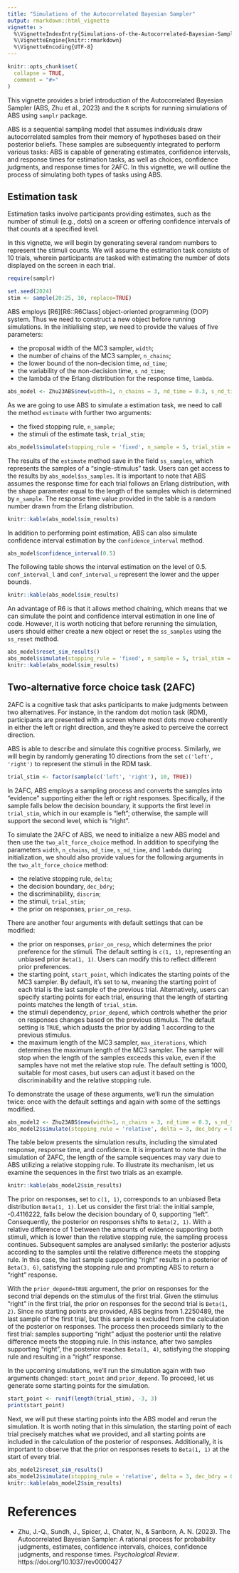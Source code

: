 ```yaml
---
title: "Simulations of the Autocorrelated Bayesian Sampler"
output: rmarkdown::html_vignette
vignette: >
  %\VignetteIndexEntry{Simulations-of-the-Autocorrelated-Bayesian-Sampler}
  %\VignetteEngine{knitr::rmarkdown}
  %\VignetteEncoding{UTF-8}
---
```


```r
knitr::opts_chunk$set(
  collapse = TRUE,
  comment = "#>"
)
```

This vignette provides a brief introduction of the Autocorrelated Bayesian Sampler (ABS, Zhu et al., 2023) and the `R` scripts for running simulations of ABS using `samplr` package.

ABS is a sequential sampling model that assumes individuals draw autocorrelated samples from their memory of hypotheses based on their posterior beliefs. These samples are subsequently integrated to perform various tasks: ABS is capable of generating estimates, confidence intervals, and response times for estimation tasks, as well as choices, confidence judgments, and response times for 2AFC. In this vignette, we will outline the process of simulating both types of tasks using ABS.

## Estimation task

Estimation tasks involve participants providing estimates, such as the number of stimuli (e.g., dots) on a screen or offering confidence intervals of that counts at a specified level.

In this vignette, we will begin by generating several random numbers to represent the stimuli counts. We will assume the estimation task consists of 10 trials, wherein participants are tasked with estimating the number of dots displayed on the screen in each trial.

```r
require(samplr)

set.seed(2024)
stim <- sample(20:25, 10, replace=TRUE)
```

ABS employs [R6][R6::R6Class] object-oriented programming (OOP) system. Thus we need to construct a new object before running simulations. In the initialising step, we need to provide the values of five parameters:

-  the proposal width of the MC3 sampler, `width`;
-  the number of chains of the MC3 sampler, `n_chains`;
-  the lower bound of the non-decision time, `nd_time`;
-  the variability of the non-decision time, `s_nd_time`;
-  the lambda of the Erlang distribution for the response time, `lambda`.

```r
abs_model <- Zhu23ABS$new(width=1, n_chains = 3, nd_time = 0.3, s_nd_time = 0.2, lambda = 10)
```

As we are going to use ABS to simulate a estimation task, we need to call the method `estimate` with further two arguments:

-  the fixed stopping rule, `n_sample`;
-  the stimuli of the estimate task, `trial_stim`;

```r
abs_model$simulate(stopping_rule = 'fixed', n_sample = 5, trial_stim = stim)
```

The results of the `estimate` method save in the field `ss_samples`, which represents the samples of a "single-stimulus" task. Users can get access to the results by `abs_model$ss_samples`. It is important to note that ABS assumes the response time for each trial follows an Erlang distribution, with the shape parameter equal to the length of the samples which is determined by `n_sample`. The response time value provided in the table is a random number drawn from the Erlang distribution.

```r
knitr::kable(abs_model$sim_results)
```

In addition to performing point estimation, ABS can also simulate confidence interval estimation by the `confidence_interval` method.

```r
abs_model$confidence_interval(0.5)
```

The following table shows the interval estimation on the level of 0.5. `conf_interval_l` and `conf_interval_u` represent the lower and the upper bounds.

```r
knitr::kable(abs_model$sim_results)
```

An advantage of R6 is that it allows method chaining, which means that we can simulate the point and confidence interval estimation in one line of code. However, it is worth noticing that before rerunning the simulation, users should either create a new object or reset the `ss_samples` using the `ss_reset` method.

```r
abs_model$reset_sim_results()
abs_model$simulate(stopping_rule = 'fixed', n_sample = 5, trial_stim = stim)$confidence_interval(0.5)
knitr::kable(abs_model$sim_results)
```

## Two-alternative force choice task (2AFC)

2AFC is a cognitive task that asks participants to make judgments between two alternatives. For instance, in the random dot motion task (RDM), participants are presented with a screen where most dots move coherently in either the left or right direction, and they're asked to perceive the correct direction.

ABS is able to describe and simulate this cognitive process. Similarly, we will begin by randomly generating 10 directions from the set `c('left', 'right')` to represent the stimuli in the RDM task.

```r
trial_stim <- factor(sample(c('left', 'right'), 10, TRUE))
```

In 2AFC, ABS employs a sampling process and converts the samples into "evidence" supporting either the left or right responses. Specifically, if the sample falls below the decision boundary, it supports the first level in `trial_stim`, which in our example is "left"; otherwise, the sample will support the second level, which is "right".

To simulate the 2AFC of ABS, we need to initialize a new ABS model and then use the `two_alt_force_choice` method. In addition to specifying the parameters `width`, `n_chains`, `nd_time`, `s_nd_time`, and `lambda` during initialization, we should also provide values for the following arguments in the `two_alt_force_choice` method:

- the relative stopping rule, `delta`;
- the decision boundary, `dec_bdry`;
- the discriminability, `discrim`;
- the stimuli, `trial_stim`;
- the prior on responses, `prior_on_resp`.

There are another four arguments with default settings that can be modified:

- the prior on responses, `prior_on_resp`, which determines the prior preference for the stimuli. The default setting is `c(1, 1)`, representing an unbiased prior `Beta(1, 1)`. Users can modify this to reflect different prior preferences.
- the starting point, `start_point`, which indicates the starting points of the MC3 sampler. By default, it's set to `NA`, meaning the starting point of each trial is the last sample of the previous trial. Alternatively, users can specify starting points for each trial, ensuring that the length of starting points matches the length of `trial_stim`.
- the stimuli dependency, `prior_depend`, which controls whether the prior on responses changes based on the previous stimulus. The default setting is `TRUE`, which adjusts the prior by adding 1 according to the previous stimulus.
- the maximum length of the MC3 sampler, `max_iterations`, which determines the maximum length of the MC3 sampler. The sampler will stop when the length of the samples exceeds this value, even if the samples have not met the relative stop rule. The default setting is 1000, suitable for most cases, but users can adjust it based on the discriminability and the relative stopping rule.

To demonstrate the usage of these arguments, we'll run the simulation twice: once with the default settings and again with some of the settings modified.

```r
abs_model2 <- Zhu23ABS$new(width=1, n_chains = 3, nd_time = 0.3, s_nd_time = 0.2, lambda = 10)
abs_model2$simulate(stopping_rule = 'relative', delta = 3, dec_bdry = 0, discrim = 1, trial_stim = trial_stim)
```

The table below presents the simulation results, including the simulated response, response time, and confidence. It is important to note that in the simulation of 2AFC, the length of the sample sequences may vary due to ABS utilizing a relative stopping rule. To illustrate its mechanism, let us examine the sequences in the first two trials as an example.

```r
knitr::kable(abs_model2$sim_results)
```

The prior on responses, set to `c(1, 1)`, corresponds to an unbiased Beta distribution `Beta(1, 1)`. Let us consider the first trial: the initial sample, -0.4116222, falls below the decision boundary of 0, supporting "left". Consequently, the posterior on responses shifts to `Beta(2, 1)`. With a relative difference of 1 between the amounts of evidence supporting both stimuli, which is lower than the relative stopping rule, the sampling process continues. Subsequent samples are analysed similarly: the posterior adjusts according to the samples until the relative difference meets the stopping rule. In this case, the last sample supporting "right" results in a posterior of `Beta(3, 6)`, satisfying the stopping rule and prompting ABS to return a "right" response.

With the `prior_depend=TRUE` argument, the prior on responses for the second trial depends on the stimulus of the first trial. Given the stimulus "right" in the first trial, the prior on responses for the second trial is `Beta(1, 2)`. Since no starting points are provided, ABS begins from 1.2250489, the last sample of the first trial, but this sample is excluded from the calculation of the posterior on responses. The process then proceeds similarly to the first trial: samples supporting "right" adjust the posterior until the relative difference meets the stopping rule. In this instance, after two samples supporting "right", the posterior reaches `Beta(1, 4)`, satisfying the stopping rule and resulting in a "right" response.

In the upcoming simulations, we'll run the simulation again with two arguments changed: `start_point` and `prior_depend`. To proceed, let us generate some starting points for the simulation.

```r
start_point <- runif(length(trial_stim), -3, 3)
print(start_point)
```

Next, we will put these starting points into the ABS model and rerun the simulation. It is worth noting that in this simulation, the starting point of each trial precisely matches what we provided, and all starting points are included in the calculation of the posterior of responses. Additionally, it is important to observe that the prior on responses resets to `Beta(1, 1)` at the start of every trial.

```r
abs_model2$reset_sim_results()
abs_model2$simulate(stopping_rule = 'relative', delta = 3, dec_bdry = 0, discrim = 1, trial_stim = trial_stim, start_point = start_point, prior_depend = FALSE)
knitr::kable(abs_model2$sim_results)
```


# References

- Zhu, J.-Q., Sundh, J., Spicer, J., Chater, N., & Sanborn, A. N. (2023). The Autocorrelated Bayesian Sampler: A rational process for probability judgments, estimates, confidence intervals, choices, confidence judgments, and response times. _Psychological Review_. https://doi.org/10.1037/rev0000427
